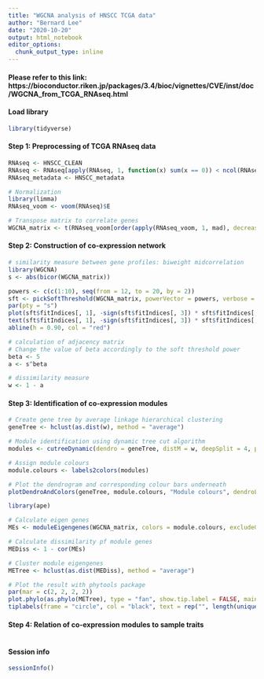 ```yaml
---
title: "WGCNA analysis of HNSCC TCGA data"
author: "Bernard Lee"
date: "2020-10-20"
output: html_notebook
editor_options: 
  chunk_output_type: inline
---
```


#### Please refer to this link: https://bioconductor.riken.jp/packages/3.4/bioc/vignettes/CVE/inst/doc/WGCNA_from_TCGA_RNAseq.html

#### Load library
```r
library(tidyverse)
```

#### Step 1: Preprocessing of TCGA RNAseq data
```r
RNAseq <- HNSCC_CLEAN
RNAseq <- RNAseq[apply(RNAseq, 1, function(x) sum(x == 0)) < ncol(RNAseq)*0.8, ]
RNAseq_metadata <- HNSCC_metadata

# Normalization
library(limma)
RNAseq_voom <- voom(RNAseq)$E

# Transpose matrix to correlate genes
WGCNA_matrix <- t(RNAseq_voom[order(apply(RNAseq_voom, 1, mad), decreasing = TRUE)[1:5000], ])
```

#### Step 2: Construction of co-expression network
```r
# similarity measure between gene profiles: biweight midcorrelation
library(WGCNA)
s <- abs(bicor(WGCNA_matrix))

powers <- c(c(1:10), seq(from = 12, to = 20, by = 2))
sft <- pickSoftThreshold(WGCNA_matrix, powerVector = powers, verbose = 5)
par(pty = "s")
plot(sft$fitIndices[, 1], -sign(sft$fitIndices[, 3]) * sft$fitIndices[, 2], xlab = "Soft Threshold (power)", ylab = "Scale Free Topology Model Fit, signed R^2", type = "n", main = paste("Scale independence"))
text(sft$fitIndices[, 1], -sign(sft$fitIndices[, 3]) * sft$fitIndices[,2], labels = powers, cex = 1, col = "red")
abline(h = 0.90, col = "red")

# calculation of adjacency matrix
# Change the value of beta accordingly to the soft threshold power
beta <- 5
a <- s^beta

# dissimilarity measure
w <- 1 - a
```

#### Step 3: Identification of co-expression modules
```r
# Create gene tree by average linkage hierarchical clustering
geneTree <- hclust(as.dist(w), method = "average")

# Module identification using dynamic tree cut algorithm
modules <- cutreeDynamic(dendro = geneTree, distM = w, deepSplit = 4, pamRespectsDendro = FALSE, minClusterSize = 30)

# Assign module colours
module.colours <- labels2colors(modules)

# Plot the dendrogram and corresponding colour bars underneath
plotDendroAndColors(geneTree, module.colours, "Module colours", dendroLabels = FALSE, hang = 0.03, addGuide = TRUE, guideHang = 0.05, main = "")

library(ape)

# Calculate eigen genes
MEs <- moduleEigengenes(WGCNA_matrix, colors = module.colours, excludeGrey = FALSE)$eigengenes

# Calculate dissimilarity pf module genes
MEDiss <- 1 - cor(MEs)

# Cluster module eigengenes
METree <- hclust(as.dist(MEDiss), method = "average")

# Plot the result with phytools package
par(mar = c(2, 2, 2, 2))
plot.phylo(as.phylo(METree), type = "fan", show.tip.label = FALSE, main = "")
tiplabels(frame = "circle", col = "black", text = rep("", length(unique(modules))), bg = levels(as.factor(module.colours)))
```

#### Step 4: Relation of co-expression modules to sample traits
```r

```


#### Session info
```r
sessionInfo()
```















